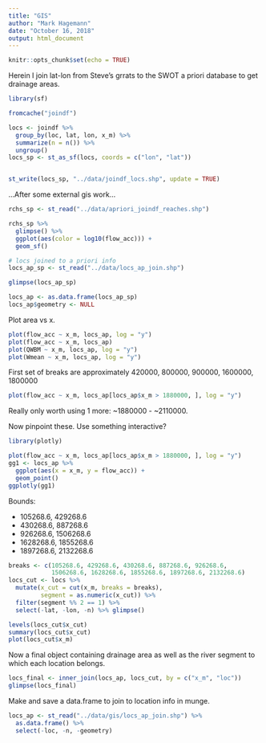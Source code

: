 ```yaml
---
title: "GIS"
author: "Mark Hagemann"
date: "October 16, 2018"
output: html_document
---
```


```r
knitr::opts_chunk$set(echo = TRUE)
```

Herein I join lat-lon from Steve's grrats to the SWOT a priori database to get drainage areas.

```r
library(sf)

fromcache("joindf")

locs <- joindf %>% 
  group_by(loc, lat, lon, x_m) %>% 
  summarize(n = n()) %>% 
  ungroup()
locs_sp <- st_as_sf(locs, coords = c("lon", "lat"))


st_write(locs_sp, "../data/joindf_locs.shp", update = TRUE)
```

...After some external gis work...

```r
rchs_sp <- st_read("../data/apriori_joindf_reaches.shp")

rchs_sp %>% 
  glimpse() %>% 
  ggplot(aes(color = log10(flow_acc))) +
  geom_sf()

# locs joined to a priori info
locs_ap_sp <- st_read("../data/locs_ap_join.shp")

glimpse(locs_ap_sp)

locs_ap <- as.data.frame(locs_ap_sp)
locs_ap$geometry <- NULL

```

Plot area vs x.

```r
plot(flow_acc ~ x_m, locs_ap, log = "y")
plot(flow_acc ~ x_m, locs_ap)
plot(QWBM ~ x_m, locs_ap, log = "y")
plot(Wmean ~ x_m, locs_ap, log = "y")
```

First set of breaks are approximately 420000, 800000, 900000, 1600000, 1800000

```r
plot(flow_acc ~ x_m, locs_ap[locs_ap$x_m > 1880000, ], log = "y")
```

Really only worth using 1 more: ~1880000 - ~2110000.

Now pinpoint these. Use something interactive?

```r
library(plotly)

plot(flow_acc ~ x_m, locs_ap[locs_ap$x_m > 1880000, ], log = "y")
gg1 <- locs_ap %>% 
  ggplot(aes(x = x_m, y = flow_acc)) + 
  geom_point()
ggplotly(gg1)
```

Bounds:

- 105268.6, 429268.6
- 430268.6, 887268.6
- 926268.6, 1506268.6
- 1628268.6, 1855268.6
- 1897268.6, 2132268.6

```r

breaks <- c(105268.6, 429268.6, 430268.6, 887268.6, 926268.6, 
            1506268.6, 1628268.6, 1855268.6, 1897268.6, 2132268.6)
locs_cut <- locs %>% 
  mutate(x_cut = cut(x_m, breaks = breaks),
         segment = as.numeric(x_cut)) %>% 
  filter(segment %% 2 == 1) %>% 
  select(-lat, -lon, -n) %>% glimpse()

levels(locs_cut$x_cut)
summary(locs_cut$x_cut)
plot(locs_cut$x_m)
```

Now a final object containing drainage area as well as the river segment to which each location belongs. 

```r
locs_final <- inner_join(locs_ap, locs_cut, by = c("x_m", "loc"))
glimpse(locs_final)
```

Make and save a data.frame to join to location info in munge. 

```r
locs_ap <- st_read("../data/gis/locs_ap_join.shp") %>% 
  as.data.frame() %>% 
  select(-loc, -n, -geometry)
```




